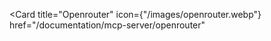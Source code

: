 <Card
  title="Openrouter"
  icon={"/images/openrouter.webp"}
  href="/documentation/mcp-server/openrouter"
></Card>